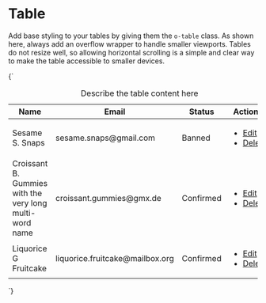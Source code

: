 
<Meta title="UI/Data/Table" />

# Table

Add base styling to your tables by giving them the `o-table` class. As shown here, always add an overflow wrapper to handle smaller viewports. Tables do not resize well, so allowing horizontal scrolling is a simple and clear way to make the table accessible to smaller devices.

<Canvas>
  <Story name="Table">
    {`
      <div class="o-overflow--x">
        <table class="a-card o-table u-h6">
          <caption class="u-sr-only">Describe the table content here</caption>
          <thead>
            <tr>
              <th scope="col">Name</th>
              <th scope="col">Email</th>
              <th scope="col">Status</th>
              <th scope="col"><span class="u-sr-only">Actions</span></th>
            </tr>
          </thead>
          <tbody>
            <tr>
              <td>Sesame S. Snaps</td>
              <td>sesame.snaps@gmail.com</td>
              <td><span class="a-badge a-badge--danger">Banned</span></td>
              <td class="u-text--right">
                <ul class="u-list-reset u-flex u-flex--inline">
                  <li class="u-margin-xs--right">
                    <a href="/" class="a-button a-button--small">Edit</a>
                  </li>
                  <li>
                    <a href="/" class="a-button a-button--danger a-button--small">Delete</a>
                  </li>
                </ul>
              </td>
            </tr>
            <tr>
              <td>Croissant B. Gummies with the very long multi-word name</td>
              <td>croissant.gummies@gmx.de</td>
              <td><span class="a-badge a-badge--positive">Confirmed</span></td>
              <td class="u-text--right">
                <ul class="u-list-reset u-flex u-flex--inline">
                  <li class="u-margin-xs--right">
                    <a href="/" class="a-button a-button--small">Edit</a>
                  </li>
                  <li>
                    <a href="/" class="a-button a-button--danger a-button--small">Delete</a>
                  </li>
                </ul>
              </td>
            </tr>
            <tr>
              <td>Liquorice G Fruitcake</td>
              <td>liquorice.fruitcake@mailbox.org</td>
              <td><span class="a-badge a-badge--positive">Confirmed</span></td>
              <td class="u-text--right">
                <ul class="u-list-reset u-flex u-flex--inline">
                  <li class="u-margin-xs--right">
                    <a href="/" class="a-button a-button--small">Edit</a>
                  </li>
                  <li>
                    <a href="/" class="a-button a-button--danger a-button--small">Delete</a>
                  </li>
                </ul>
              </td>
            </tr>
          </tbody>
        </table>
      </div>
    `}
  </Story>
</Canvas>
